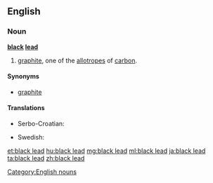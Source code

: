 ==English==

===Noun===
'''[[black]] [[lead]]'''

# [[graphite]], one of the [[allotrope]]s of [[carbon]].

====Synonyms====
* [[graphite]]

====Translations====
{{trans-top|allotrope of carbon}}
* Serbo-Croatian: {{t|sh|grafit|m}}
{{trans-mid}}
* Swedish: {{t+|sv|blyerts|c}}
{{trans-bottom}}

[[Category:English nouns]]

[[et:black lead]]
[[hu:black lead]]
[[mg:black lead]]
[[ml:black lead]]
[[ja:black lead]]
[[ta:black lead]]
[[zh:black lead]]
